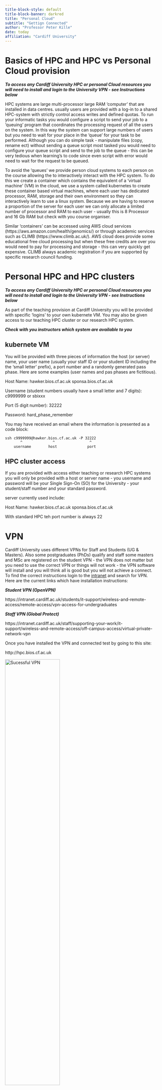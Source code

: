 ```yaml
---
title-block-style: default
title-block-banner: darkred
title: "Personal Cloud"
subtitle: "Gettign Connected"
author: "Professor Peter Kille"
date: today
affiliation: "Cardiff University"
---
```


# Basics of HPC and HPC vs Personal Cloud provision

***To access any Cardiff University HPC or personal Cloud resources you will need to install and login to the University VPN - see Instructions below***

HPC systems are large multi-processor large RAM 'computer' that are installed in data centres. usually users are provided with a log-in to a shared HPC-system with strictly control access writes and defined quotas. To run your informatic tasks you would configure a script to send your job to a 'queuing' program that coordinates the processing request of all the users on the system. In this way the system can support large numbers of users but you need to wait for your place in the 'queue' for your task to be performed. Although you can do simple task - manipulate files (copy, rename ect) without sending a queue script most tasked you would need to configure your queue script and send to the job to the queue - this can be very tedious when learning's to code since even script with error would need to wait for the request to be queued.

To avoid the 'queues' we provide person cloud systems to each person on the course allowing the to interactively interact with the HPC system. To do this we create a container which contains the equivalent of a 'virtual machine' (VM) in the cloud, we use a system called kubernetes to create these container based virtual machines, where each user has dedicated processor, RAM, storage and their own environment so they can interactively learn to use a linux system. Because we are having to reserve a proportion of the server for each user we can only allocate a limited number of processor and RAM to each user - usually this is 8 Processor and 16 Gb RAM but check with you course organiser.

Similar 'containers' can be accessed using AWS cloud services (https://aws.amazon.com/health/genomics/) or through academic services such as CLIMB (https://www.climb.ac.uk/). AWS cloud does provide some educational free cloud processing but when these free credits are over you would need to pay for processing and storage - this can very quickly get expensive. CLIMB always academic registration if you are supported by specific research council funding.

# Personal HPC and HPC clusters

***To access any Cardiff University HPC or personal Cloud resources you will need to install and login to the University VPN - see Instructions below***

As part of the teaching provision at Cardiff University you will be provided with specific 'logins' to your own kubernete VM. You may also be given access to our teaching HPC cluster or our research HPC system.

***Check with you instructors which system are available to you***

## kubernete VM

You will be provided with three pieces of information the host (or server) name, your user name (usually your staff ID or your student ID including the the 'small letter' prefix), a port number and a randomly generated pass phase. Here are some examples (user names and pas phases are fictitious).

Host Name: hawker.bios.cf.ac.uk sponsa.bios.cf.ac.uk

Username (student numbers usually have a small letter and 7 digits): c9999999 or sbixxx

Port (5 digit number): 32222

Password: hard_phase_remember

You may have received an email where the information is presented as a code block:

    ssh c9999999@hawker.bios.cf.ac.uk -P 32222
           ^              ^                ^
        username        host              port

## HPC cluster access

If you are provided with access either teaching or research HPC systems you will only be provided with a host or server name - you username and password will be your Single Sign-On (SO) for the University - your student/staff number and your standard password.

server currently used include:

Host Name: hawker.bios.cf.ac.uk sponsa.bios.cf.ac.uk

With standard HPC teh port number is always 22

# VPN

Cardiff University uses different VPNs for Staff and Students (UG & Masters). Also some postgraduates (PhDs) qualify and staff some masters and MSc are registered on the student VPN - the VPN does not matter but you need to use the correct VPN or things will not work - the VPN software will install and you will think all is good but you will not achieve a connect. To find the correct instructions login to the [intranet](intranet.cf.ac.uk) and search for VPN. Here are the current links which have installation instructions:

***Student VPN (OpenVPN)***

https://intranet.cardiff.ac.uk/students/it-support/wireless-and-remote-access/remote-access/vpn-access-for-undergraduates

***Staff VPN (Global Protect)***

https://intranet.cardiff.ac.uk/staff/supporting-your-work/it-support/wireless-and-remote-access/off-campus-access/virtual-private-network-vpn

Once you have installed the VPN and connected test by going to this site:

http://hpc.bios.cf.ac.uk

![Sucessful VPN](images/good_VPN.png){width="60%"} ![Unsucessful VPN](images/bad_vpn.png){width="60%"}

# R-studio

If you have been supplied with a cloud container we will have also provided you with a Rstudio browser based interface. I would suggest testing your login with the browser based Rstudio since this provides a straight-forward way of testing you login without the need for any software installs.

***To access any Cardiff University Cloud based Rstudio you will need to install and login to the University VPN - see Instructions above***

Enter your cloud host name and username name in you browser navigation bar e.g.:

    https//sponsa.bios.cf.ac.uk/c9999999
             ^                     ^
          Host/server           user name

You should now see the following screen:

![Rstudio Login](images/rstudio_login.png){width="60%"}

Now reenter you username and input the pass phase you have been provided. You should now see the RStudio page. Note the file listed in the right hand lower tab are files on your server ***not*** your local computer.

![Rstudio Interface](images/Rstudio_interface.png){width="60%"}

You are now successful logged on to the server - so you know that your account and password work !!

# SSH using Mobxterm - Connecting to server on PC

MobXterm a free SSH client that has a built SFTP for file transfer, X-forwarding (graphical emulation) for using remote graphical applications and allows you to open multiple windows to your server. You can download the free version of [MobXTerm](https://mobaxterm.mobatek.net/download.html) from there web-site. I suggest downloading and installing the 'Installer Addition' as it will fully install on your system - the portable version provide a simple executable (exe) that can be placed on a data pen and used in machine where you do not have administrator privileges to install software.

Follow the installation instructions and you should be faced with the follow window:

![MobaXterm Interface](images/MobaXterm.png){width="60%"}

Now you want to create a session, this can be done following these easy steps:

1.  Select session ICON

![MobaXterm session](images/MobXaterm_session.png){width="60%"}

2.  Select SSH icon

![MobaXterm SSH](images/MobaXterm_SSH.png){width="60%"}

3.  Configure your SSH connection by filling in boxes for -Host -User and -Port

NB - the three elements you need to complete are underlined in red in the image. NB - for standard HPC the port leave the port at the default value of 22

![MobaXterm Configure](images/MobaXterm_config.png){width="60%"}

4\. Enter your passphase

***You will NOT see any typing - this is a security feature just continue typing***

![MobaXterm Password](images/MobaXterm_password.png){width="60%"}

Once you have entered you password and it has been accepted you ***MAY*** be asked to save a master password - this you can set to what you wish. You will only be asked for this if you use the application on another computer / account (if you are moving from one networked PC to another in the classroom.

Once created your 'session' will be saved in the left hand menu and you just have to click on it to connect in future.

# SSH using terminal - Connecting to server on Mac

HPC server - both your personal cloud as well as HPC systems - are based on a Unix Operating System called Linux. Mac OS is also developed on this system - so connecting on a Mac is very simple. First you have to find and open your Terminal - I think the easiest way is to search for it in finder but if you don't find this easy there's a wiki entitled - [Open-a-Terminal-Window-in-Mac](https://www.wikihow.com/Open-a-Terminal-Window-in-Mac).

Once you have your terminal open simply type (for standard HPC - not kubernetes - theer is no need to define the port with -P):

    ssh [user]@[host] -P [Port]

    #a fictious example work be

    ssh c99999@sponsa.bios.cf.ac.uk -P 32222

Then enter you password and you are in - you can tell you are there because the test preceeding your cursor changes and shoudl look like (the numbers will probably be different for you):

    [user@ssh-user-894cfb776-88kzg ~]$

Unfortunately the standard SSH interface does not support X-forwarding for graphical applications. There is a mac application called (Xquartz)\[https://www.xquartz.org/\] that you can install and when it is running you can create a X-11 session by simply adding -X to your login so your login would be:

    ssh -X [user]@[host] -P [Port]

    #a fictious example work be

    ssh -X c99999@sponsa.bios.cf.ac.uk -P 32222

Xquartz is open source software and Mac ***DO NOT SUPPORT*** it and it can be challenging to get working - newer Mac often do not support it as the open source developers haven't kept up with change sin the OS - play if you want too but it can be frustrating.

# sFTP using Mobxterm

MobXaterm has a built in SFTP function. When you open you session a folder structure appears down the left hand side of the screen. This can be useful for navigating and for opening files without the need to download them - some people also use the built in text editor to open and edit there script but I do not recommend this use Nano or Vim (vi) it is much better.

Use the arrows above the SFTP windows to up / down load file - you can also drag and drop files using this window.

![MobaXterm SFTP](images/MobaXterm_SFTP.png){width="60%"}

# sFTP using Filezilla

(Filezilla)\[https://filezilla-project.org/\] is a open source program that works on all platforms and support multiple upload and download options including SFTP.

To configure Filezilla follow the steps below and this will create a saved profile you can go back to:

1.  Open and select profile icon

![Filezilla profile](images/Filezilla_session.png){width="60%"}

2\. Configure your SFTP profile

Remember for standard HPC the SFTP port will default to 22.

![Filezilla profile](images/Filezilla_configure.png){width="60%"}

Select Connect and you are done - you can return to this session next time you want to transfer

3.  Drag and drop your files from local to server (remote host) system

![Filezilla drag and drop](images/Filezilla_main.png){width="60%"}

# sFTP using Cyberduck

\[Cyberduck\]\[https://cyberduck.io/download/\] is another free file transfer application that supports all type of file transfer including SFTP and some people prefer it as it has a very simple interface.

After downloading and installing the application open the transfer window by using the following steps:

1.  Open A Cyberduck connection

![Cyberduck Open a Connection](images/Cyberduck_open.png){width="60%"}

2.  Configure the connection - complete all things underlines

Use your port number or if standard HPC this is will be 21

![Cyberduck configuration](images/Cyberduck_config.png){width="50%"}

3\. You can now navigate around the server and drag and drop file to and from server

![Cyberduck drag and drop window](images/Cyberduck_connect.png){width="50%"}
